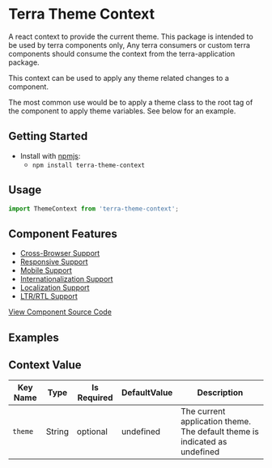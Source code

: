 

<Badge />

# Terra Theme Context
A react context to provide the current theme. This package is intended to be used by terra components only, Any terra consumers or custom terra components should consume the context from the terra-application package.

This context can be used to apply any theme related changes to a component.

The most common use would be to apply a theme class to the root tag of the component to apply theme variables. See below for an example.

## Getting Started

- Install with [npmjs](https://www.npmjs.com):
  - `npm install terra-theme-context`

## Usage

```jsx
import ThemeContext from 'terra-theme-context';
```

## Component Features

 * [Cross-Browser Support](https://engineering.cerner.com/terra-ui/contributing/terra-ui/component-standards#cross-browser-support)
 * [Responsive Support](https://engineering.cerner.com/terra-ui/contributing/terra-ui/component-standards#responsive-support)
 * [Mobile Support](https://engineering.cerner.com/terra-ui/contributing/terra-ui/component-standards#mobile-support)
 * [Internationalization Support](https://engineering.cerner.com/terra-ui/contributing/terra-ui/component-standards#internationalization-i18n-support)
 * [Localization Support](https://engineering.cerner.com/terra-ui/contributing/terra-ui/component-standards#internationalization-i18n-support)
 * [LTR/RTL Support](https://engineering.cerner.com/terra-ui/contributing/terra-ui/component-standards#ltr--rtl-support)

[View Component Source Code](https://github.com/cerner/terra-framework/tree/master/packages/terra-theme-context)

## Examples
<ThemedComponent title='A component using the theme context' />

## Context Value

|Key Name|Type|Is Required|DefaultValue|Description|
|---|---|---|---|---|
|`theme`|String|optional|undefined|The current application theme. The default theme is indicated as undefined|